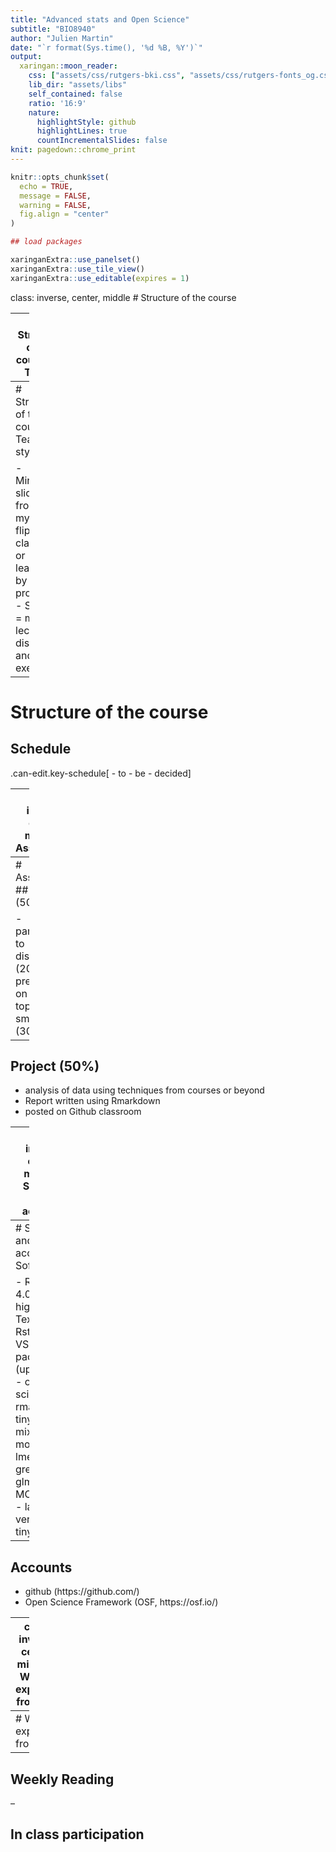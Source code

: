 ```yaml
---
title: "Advanced stats and Open Science"
subtitle: "BIO8940"
author: "Julien Martin"
date: "`r format(Sys.time(), '%d %B, %Y')`"
output:
  xaringan::moon_reader:
    css: ["assets/css/rutgers-bki.css", "assets/css/rutgers-fonts_og.css"]
    lib_dir: "assets/libs"
    self_contained: false
    ratio: '16:9'
    nature:
      highlightStyle: github
      highlightLines: true
      countIncrementalSlides: false
knit: pagedown::chrome_print
---
```


```r
knitr::opts_chunk$set(
  echo = TRUE,
  message = FALSE,
  warning = FALSE,
  fig.align = "center"
)

## load packages
```

```r
xaringanExtra::use_panelset()
xaringanExtra::use_tile_view()
xaringanExtra::use_editable(expires = 1)
```

class: inverse, center, middle
# Structure of the course

---
# Structure of the course
## Topics

- Intro to github with exercises
- Intro to Open science
- Intro to rmarkdown and to workflowr
- Mixed models
  - Intro, why, when and how
  - Non gaussian, non-linear ?
  - multivariate ?
- p-values and their limits

---
# Structure of the course
## Teaching style

- Minimum slides from myself
- flipped classroom or learning by problems
- Session = mixed of lecture, discussion and exercises

---
# Structure of the course
## Schedule

.can-edit.key-schedule[
- to
- be
- decided
]

---
class: inverse, center, middle
# Assessment

---
# Assessment
## In class (50%)

- participation to discussion (20%)
- presentation on a given topic in small teams (30%)

--

## Project (50%)

- analysis of data using techniques from courses or beyond
- Report written using Rmarkdown
- posted on Github classroom

---
class: inverse, center, middle
# Software and accounts

---
# Software and accounts
## Softwares

- R (version 4.0 or higher)
- Text editor: Rstudio or VSCode
- R packages (up to date)
  - open science: rmarkdown, tinytex
  - mixed models: lme4, gremlin, glmmTMB, MCMCglmm
  - latex: full version or tinytex

--

## Accounts

- github (https://github.com/)
- Open Science Framework (OSF, https://osf.io/)
<!-- - gather.town -->

---
class: inverse, center, middle
# What is expected from you

---
# What is expected from you

--
## Weekly Reading


--

## In class participation